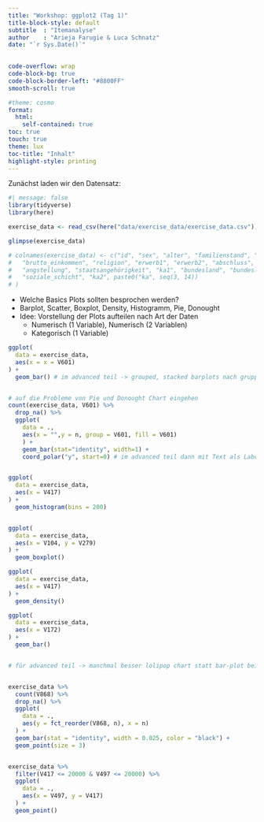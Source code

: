 ```yaml
---
title: "Workshop: ggplot2 (Tag 1)"
title-block-style: default
subtitle  : "Itemanalyse"
author    : "Arieja Farugie & Luca Schnatz"
date: "`r Sys.Date()`"

  
code-overflow: wrap
code-block-bg: true
code-block-border-left: "#8800FF"
smooth-scroll: true

#theme: cosmo
format: 
  html:
    self-contained: true
toc: true
touch: true
theme: lux
toc-title: "Inhalt"
highlight-style: printing
---
```



Zunächst laden wir den Datensatz:

```r
#| message: false
library(tidyverse)
library(here)

exercise_data <- read_csv(here("data/exercise_data/exercise_data.csv"))

glimpse(exercise_data)

# colnames(exercise_data) <- c("id", "sex", "alter", "familienstand", "netto_einkommen", "einkommen_binned",
#   "brutto_einkommen", "religion", "erwerb1", "erwerb2", "abschluss", "vollteilzeit",
#   "angstellung", "staatsangehörigkeit", "ka1", "bundesland", "bundesland_neualt",
#   "soziale_schicht", "ka2", paste0("ka", seq(3, 14))
# )

```

-   Welche Basics Plots sollten besprochen werden?
-   Barplot, Scatter, Boxplot, Density, Histogramm, Pie, Donought
- Idee: Vorstellung der Plots aufteilen nach Art der Daten
  - Numerisch (1 Variable), Numerisch (2 Variablen)
  - Kategorisch (1 Variable)
  
```r

ggplot(
  data = exercise_data,
  aes(x = x = V601)
) + 
  geom_bar() # im advanced teil -> grouped, stacked barplots nach gruppierung, farbe, facets


# auf die Probleme von Pie und Donought Chart eingehen 
count(exercise_data, V601) %>%
  drop_na() %>%
  ggplot(
    data = .,
    aes(x = "",y = n, group = V601, fill = V601)
    ) + 
    geom_bar(stat="identity", width=1) +
    coord_polar("y", start=0) # im advanced teil dann mit Text als Labels?


ggplot(
  data = exercise_data,
  aes(x = V417)
) + 
  geom_histogram(bins = 200)


ggplot(
  data = exercise_data,
  aes(x = V104, y = V279)
) + 
  geom_boxplot()

ggplot(
  data = exercise_data,
  aes(x = V417)
) + 
  geom_density()

ggplot(
  data = exercise_data,
  aes(x = V172)
) + 
  geom_bar()


# für advanced teil -> manchmal besser lolipop chart statt bar-plot bei sehr vielen kategorien


exercise_data %>%
  count(V868) %>%
  drop_na() %>%
  ggplot(
    data = .,
    aes(y = fct_reorder(V868, n), x = n) 
  ) + 
  geom_bar(stat = "identity", width = 0.025, color = "black") +
  geom_point(size = 3)


exercise_data %>%
  filter(V417 <= 20000 & V497 <= 20000) %>%
  ggplot(
    data = .,
    aes(x = V497, y = V417)
  ) + 
  geom_point()
 
```
